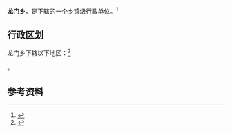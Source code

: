{{中国乡级行政区|62/08/22/205/000}}

'''龙门乡'''，是{{PRC admin/fullname|62/08/22/205/000|3}}下辖的一个[[乡镇|乡镇]]级行政单位。<ref>{{PRC admin/ref sgc|{{PRC admin/parent|62/08/22/205/000}}}}</ref>

== 行政区划 ==

龙门乡下辖以下地区：<ref>{{PRC admin/ref sgc|62/08/22/205/000}}</ref>

{{PRC admin/children|62/08/22/205/000}}。

== 参考资料 ==

{{reflist}}

{{行政区划小作品}}
{{PRC admin/navcat|62/08/22/205/000}}